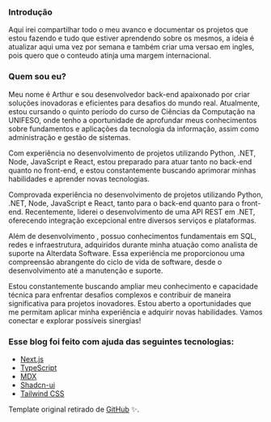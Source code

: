 
### Introdução

Aqui irei compartilhar todo o meu avanco e documentar os projetos que estou fazendo e tudo que estiver aprendendo sobre os mesmos, a ideia é atualizar aqui 
uma vez por semana e também criar uma versao em ingles, pois quero que o conteudo atinja uma margem internacional. 

### Quem sou eu?

Meu nome é Arthur e sou desenvolvedor back-end apaixonado por criar soluções inovadoras e eficientes para desafios do mundo real. Atualmente, estou cursando o quinto período do curso de Ciências da Computação na UNIFESO, onde tenho a oportunidade de aprofundar meus conhecimentos sobre fundamentos e aplicações da tecnologia da informação, assim como administração e gestão de sistemas.

Com experiência no desenvolvimento de projetos utilizando Python, .NET, Node, JavaScript e React, estou preparado para atuar tanto no back-end quanto no front-end, e estou constantemente buscando aprimorar minhas habilidades e aprender novas tecnologias.

Comprovada experiência no desenvolvimento de projetos utilizando Python, .NET, Node, JavaScript e React, tanto para o back-end quanto para o front-end. Recentemente, liderei o desenvolvimento de uma API REST em .NET, oferecendo integração excepcional entre diversos serviços e plataformas.

Além de desenvolvimento , possuo conhecimentos fundamentais em SQL, redes e infraestrutura, adquiridos durante minha atuação como analista de suporte na Alterdata Software. Essa experiência me proporcionou uma compreensão abrangente do ciclo de vida de software, desde o desenvolvimento até a manutenção e suporte.

Estou constantemente buscando ampliar meu conhecimento e capacidade técnica para enfrentar desafios complexos e contribuir de maneira significativa para projetos inovadores. Estou aberto a oportunidades que me permitam aplicar minha experiência e adquirir novas habilidades. Vamos conectar e explorar possíveis sinergias!



### Esse blog foi feito com ajuda das seguintes tecnologias: 
- [Next.js](https://nextjs.org/)
- [TypeScript](https://www.typescriptlang.org/)
- [MDX](https://mdxjs.com/)
- [Shadcn-ui](https://ui.shadcn.com/)
- [Tailwind CSS](https://tailwindcss.com/)


Template original retirado de [GitHub](https://github.com/imyuanli/next-blog) ✨.



